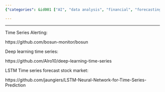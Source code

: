 ```yaml
---
{"categories": &id001 ["AI", "data analysis", "financial", "forecasting", "stock market", "time series"], "category": "Time Series Analysis", "date": "2022-06-01 02:50:42", "description": "This article delves into time series analysis and introduces three projects: Bosun, a tool for time series alerting; deep-learning-time-series, an implementation of deep learning techniques for forecasting; and LSTM-Neural-Network-for-Time-Series-Prediction, a project focusing on using LSTM neural networks to predict stock market trends.", "tags": *id001, "title": "Time Series Analysis"}

---
```


------

Time Series Alerting:

https://github.com/bosun-monitor/bosun

Deep learning time series:

https://github.com/Alro10/deep-learning-time-series

LSTM Time series forecast stock market:

https://github.com/jaungiers/LSTM-Neural-Network-for-Time-Series-Prediction

